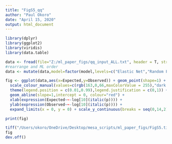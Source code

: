 ```yaml
---
title: "FigS5_qq"
author: "Paul Okoro"
date: "April 15, 2020"
output: html_document
---
```


```r
library(dplyr)
library(ggplot2)
library(viridis)
library(data.table)

data <- fread(file="Z:/ml_paper_figs/qq_input_ALL.txt", header = T, stringsAsFactors = F)
#rearrange and ML order
data <- mutate(data,model=factor(model,levels=c("Elastic Net","Random Forest","Support Vector","K Nearest Neighbor")))

fig <- ggplot(data,aes(x=Expected,y=Observed)) + geom_point(shape=1) + theme_classic(16) + 
  scale_colour_manual(values=c(rgb(163,0,66,maxColorValue = 255),"dark gray")) + 
  theme(legend.position = c(0.01,0.99),legend.justification = c(0,1)) + 
  geom_abline(slope=1,intercept = 0, colour="red") + 
  xlab(expression(Expected~~-log[10](italic(p)))) + 
  ylab(expression(Observed~~-log[10](italic(p)))) +
  expand_limits(x = 0, y = 0) + scale_y_continuous(breaks = seq(0,14,2), limits = c(0,14)) + facet_wrap(~model)

print(fig)

tiff("/Users/okoro/OneDrive/Desktop/mesa_scripts/ml_paper_figs/FigS5.tiff", width = 16, height = 16, units = 'cm', res = 300, compression = 'lzw')
fig
dev.off()

```

